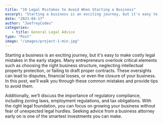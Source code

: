 ```yaml
---
title: "10 Legal Mistakes to Avoid When Starting a Business"
excerpt: "Starting a business is an exciting journey, but it's easy to make costly legal mistakes in the early stages."
date: "2023-04-17"
author: "JoefreyCodes"
categories:
   - title: General Legal Advice
type: "Post"
image: "/images/project-1-min.jpg"
---
```


Starting a business is an exciting journey, but it's easy to make costly legal mistakes in the early stages. Many entrepreneurs overlook critical elements such as choosing the right business structure, neglecting intellectual property protection, or failing to draft proper contracts. These oversights can lead to disputes, financial losses, or even the closure of your business. In this post, we’ll walk you through these common mistakes and provide tips to avoid them.

Additionally, we’ll discuss the importance of regulatory compliance, including zoning laws, employment regulations, and tax obligations. With the right legal foundation, you can focus on growing your business without fear of unexpected legal hurdles. Seeking advice from a business attorney early on is one of the smartest investments you can make.
